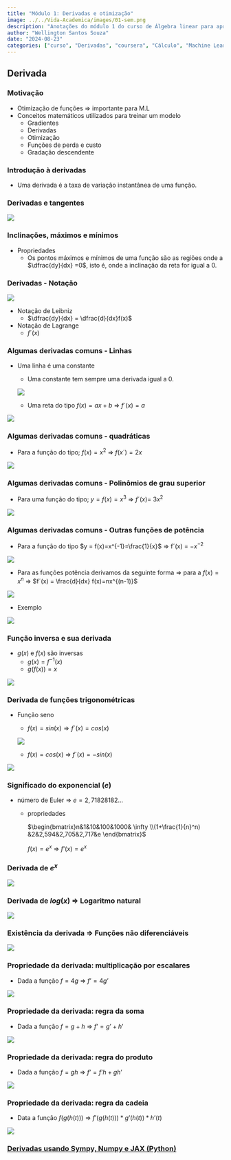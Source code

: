 ```yaml
---
title: "Módulo 1: Derivadas e otimização"
image: ../../Vida-Academica/images/01-sem.png
description: "Anotações do módulo 1 do curso de Álgebra linear para aprendizado de máquina e ciência de dados"
author: "Wellington Santos Souza"
date: "2024-08-23"
categories: ["curso", "Derivadas", "coursera", "Cálculo", "Machine Learning", "Data Science", "Deep Learning", "Python", "R"]
---
```


## Derivada

### Motivação

- Otimização de funções ⇒ importante para M.L
- Conceitos matemáticos utilizados para treinar um modelo
    - Gradientes
    - Derivadas
    - Otimização
    - Funções de perda e custo
    - Gradação descendente

### Introdução à derivadas

- Uma derivada é a taxa de variação instantânea de uma função.

### Derivadas e tangentes

![](../images/calculo/derivadas.png)

### Inclinações, máximos e mínimos

- Propriedades
    - Os pontos máximos e mínimos de uma função são as regiões onde a $\dfrac{dy}{dx} =0$, isto é, onde a inclinação da reta for igual a 0.

### Derivadas - Notação

![](../images/calculo/derivadas-notacao.png)

- Notação de Leibniz
    - $\dfrac{dy}{dx} = \dfrac{d}{dx}f(x)$
- Notação de Lagrange
    - $f´(x)$

### Algumas derivadas comuns - Linhas

- Uma linha é uma constante
    - Uma constante tem sempre uma derivada igual a 0.
    
    ![](../images/calculo/constante.png)
    
    - Uma reta do tipo $f(x) = ax+b$ ⇒ $f´(x) = a$
    
![](../images/calculo/contante_inclinacao.png)
    

### Algumas derivadas comuns - quadráticas

- Para a função do tipo; $f(x) = x^2$ ⇒ $f(x´) = 2x$

![](../images/calculo/funcao_quadratica.png)

### Algumas derivadas comuns - Polinômios de grau superior

- Para uma função do tipo; $y=f(x) = x^3$ ⇒ $f´(x) =$ $3x^2$

![](../images/calculo/funcao_cubica.png)

### Algumas derivadas comuns - Outras funções de potência

- Para a função do tipo $y = f(x)=x^{-1}=\frac{1}{x}$ ⇒ f´(x) = $-x^{-2}$

![](../images/calculo/funcao_portencia.png)

- Para as funções potência derivamos da seguinte forma ⇒ para a $f(x)=x^n$ ⇒ $f´(x) = \frac{d}{dx} f(x)=nx^{(n-1)}$

![](../images/calculo/outras_funcoes_potencia.png)

- Exemplo

![](../images/calculo/seno.png)

### Função inversa e sua derivada

- $g(x)$  e $f(x)$ são inversas
    - $g(x) = f^{-1}(x)$
    - $g(f(x)) = x$

![](../images/calculo/derivada_inversa.png)

### Derivada de funções trigonométricas

- Função seno
    - $f(x) = sin(x) ⇒ f´(x) = cos(x)$
    
    ![](../images/calculo/seno.png)
    
    - $f(x) = cos(x)$ ⇒ $f´(x) = - sin(x)$
    
![](../images/calculo/coseno.png)
    

### Significado do exponencial $(e)$

- número de Euler ⇒ $e = 2,71828182...$
    - propriedades
        
        $\begin{bmatrix}n&1&10&100&1000& \infty \\(1+\frac{1}{n}^n) &2&2,594&2,705&2,717&e \end{bmatrix}$
        
        $f(x) = e^x$  ⇒ $f’(x)=e^x$ 
        

### Derivada de $e^x$

![](../images/calculo/euler.png)

### Derivada de $log(x)$ ⇒ Logaritmo natural

![](../images/calculo/derivada_log.png)

### Existência da derivada ⇒ Funções não diferenciáveis

![](../images/calculo/funcoes_n_diff.png)

### Propriedade da derivada: multiplicação por escalares

- Dada a função $f=4g$ ⇒ $f’=4g’$

![](../images/calculo/regra_escalar.png)

### Propriedade da derivada: regra da soma

- Dada a função $f = g + h$ ⇒ $f’=g’+h’$

![](../images/calculo/regra_soma.png)

### Propriedade da derivada: regra do produto

- Dada a função $f = gh$ ⇒ $f’ = f’h+gh’$

![](../images/calculo/regra_produto.png)

### Propriedade da derivada: regra da cadeia

- Data a função $f(g(h(t)))$ ⇒ $f’(g(h(t)))*g’(h(t))*h’(t)$

![](../images/calculo/regra_cadeia.png)

### [Derivadas usando Sympy, Numpy  e JAX (Python)](https://welli45.github.io/portifolio-dados.github.io/projetos-Python/posts/Derivadas-Python.html)